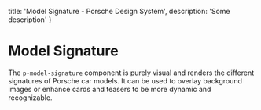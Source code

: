 
  title: 'Model Signature - Porsche Design System',
  description: 'Some description'
}

# Model Signature <ComponentStatus tagName="p-model-signature"></ComponentStatus>

The `p-model-signature` component is purely visual and renders the different signatures of Porsche car models.
It can be used to overlay background images or enhance cards and teasers to be more dynamic and recognizable.

<Configurator tagName="p-model-signature" story={modelSignatureStory} />